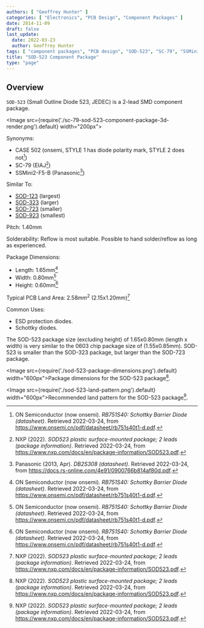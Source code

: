 ```yaml
---
authors: [ "Geoffrey Hunter" ]
categories: [ "Electronics", "PCB Design", "Component Packages" ]
date: 2014-11-09
draft: false
last_update:
  date: 2022-03-23
  author: Geoffrey Hunter
tags: [ "component packages", "PCB design", "SOD-523", "SC-79", "SSMini2-F5-B", "CASE 502", "small-outline", "diodes" ]
title: "SOD-523 Component Package"
type: "page"
---
```


## Overview

`SOD-523` (Small Outline Diode 523, JEDEC) is a 2-lead SMD component package.

<Image src={require('./sc-79-sod-523-component-package-3d-render.png').default} width="200px"></Image>

Synonyms:

* CASE 502 (onsemi, STYLE 1 has diode polarity mark, STYLE 2 does not[^bib-on-semi-rb751s40-ds])
* SC-79 (EIAJ[^bib-nxp-sod523-package-info])
* SSMini2-F5-B (Panasonic[^bib-panasonic-db2s308-ds])

Similar To:

* [SOD-123](/pcb-design/component-packages/sod-123-component-package/) (largest)
* [SOD-323](/pcb-design/component-packages/sod-323-component-package/) (larger)
* [SOD-723](/pcb-design/component-packages/sod-723-component-package/) (smaller)
* [SOD-923](/pcb-design/component-packages/sod-923-component-package/) (smallest)

Pitch: 1.40mm

Solderability: Reflow is most suitable. Possible to hand solder/reflow as long as experienced.

Package Dimensions:

* Length: 1.65mm[^bib-on-semi-rb751s40-ds]
* Width: 0.80mm[^bib-on-semi-rb751s40-ds]
* Height: 0.60mm[^bib-on-semi-rb751s40-ds]

Typical PCB Land Area: $2.58mm^2$ (2.15x1.20mm)[^bib-nxp-sod523-package-info]

Common Uses:

* ESD protection diodes.
* Schottky diodes.

The SOD-523 package size (excluding height) of 1.65x0.80mm (length x width) is very similar to the 0603 chip package size of (1.55x0.85mm). SOD-523 is smaller than the SOD-323 package, but larger than the SOD-723 package.

<Image src={require('./sod-523-package-dimensions.png').default} width="600px">Package dimensions for the SOD-523 package[^bib-nxp-sod523-package-info].</Image>

<Image src={require('./sod-523-land-pattern.png').default} width="600px">Recommended land pattern for the SOD-523 package[^bib-nxp-sod523-package-info].</Image>

[^bib-on-semi-rb751s40-ds]:  ON Semiconductor (now onsemi). _RB751S40: Schottky Barrier Diode (datasheet)_. Retrieved 2022-03-24, from https://www.onsemi.cn/pdf/datasheet/rb751s40t1-d.pdf.
[^bib-nxp-sod523-package-info]:  NXP (2022). _SOD523 plastic surface-mounted package; 2 leads (package information)_. Retrieved 2022-03-24, from https://www.nxp.com/docs/en/package-information/SOD523.pdf.
[^bib-panasonic-db2s308-ds]:  Panasonic (2013, Apr). _DB2S308 (datasheet)_. Retrieved 2022-03-24, from https://docs.rs-online.com/4e91/0900766b814af80d.pdf.
[^bib-nexperia-sc-79-package]:  Nexperia. _SC-79 (SOD523) plastic, surface-mounted package; 2 leads; 1.2 mm x 0.8 mm x 0.6 mm body_. Retrieved 2022-03-24, from https://www.nexperia.com/packages/SOD523.html.
